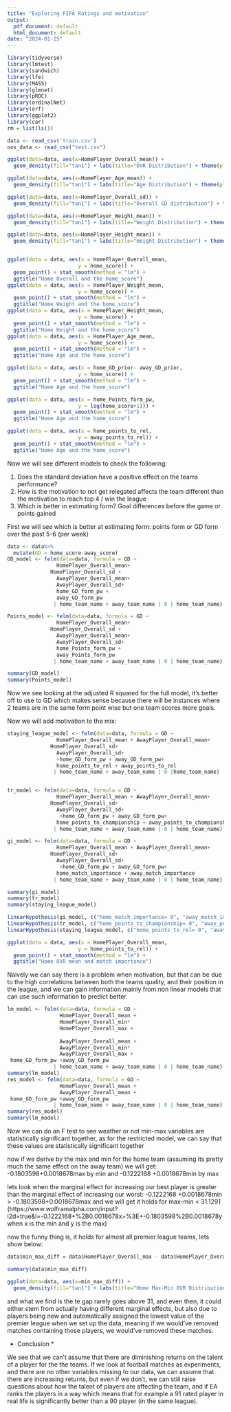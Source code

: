 ---
title: "Exploring FIFA Ratings and motivation"
output:
  pdf_document: default
  html_document: default
date: "2024-01-25"
---



```{r setup, include=FALSE}
library(tidyverse)
library(lmtest)
library(sandwich)
library(lfe)
library(MASS)
library(glmnet)
library(pROC)
library(ordinalNet)
library(orf)
library(ggplot2)
library(car)
rm = list(ls())
```

``` {r loading the data, include=FALSE}

data <- read_csv('train.csv')
oos_data <- read_csv("test.csv")
```


```{r plotting density plots}

ggplot(data=data, aes(x=HomePlayer_Overall_mean)) +
  geom_density(fill="tan1") + labs(title="OVR Distribution") + theme(plot.title = element_text(hjust = 0.5))

ggplot(data=data, aes(x=HomePlayer_Age_mean)) +
  geom_density(fill="tan1") + labs(title="Age Distribution") + theme(plot.title = element_text(hjust = 0.5))

ggplot(data=data, aes(x=HomePlayer_Overall_sd)) +
  geom_density(fill="tan1") + labs(title="Overall SD distribution") + theme(plot.title = element_text(hjust = 0.5))

ggplot(data=data, aes(x=HomePlayer_Weight_mean)) +
  geom_density(fill="tan1") + labs(title="Weight Distribution") + theme(plot.title = element_text(hjust = 0.5))

ggplot(data=data, aes(x=HomePlayer_Height_mean)) +
  geom_density(fill="tan1") + labs(title="Height Distribution") + theme(plot.title = element_text(hjust = 0.5))



```


```{r}
ggplot(data = data, aes(x = HomePlayer_Overall_mean,
                       y = home_score)) +
  geom_point() + stat_smooth(method = "lm") +
  ggtitle("Home Overall and the home_score")
ggplot(data = data, aes(x = HomePlayer_Weight_mean,
                       y = home_score)) +
  geom_point() + stat_smooth(method = "lm") +
  ggtitle("Home Weight and the home_score")
ggplot(data = data, aes(x = HomePlayer_Height_mean,
                       y = home_score)) +
  geom_point() + stat_smooth(method = "lm") +
  ggtitle("Home Height and the home_score")
ggplot(data = data, aes(x = HomePlayer_Age_mean,
                       y = home_score)) +
  geom_point() + stat_smooth(method = "lm") +
  ggtitle("Home Age and the home_score")

ggplot(data = data, aes(x = home_GD_prior- away_GD_prior,
                       y = home_score)) +
  geom_point() + stat_smooth(method = "lm") +
  ggtitle("Home Age and the home_score")

ggplot(data = data, aes(x = home_Points_form_pw,
                       y = log(home_score+1))) +
  geom_point() + stat_smooth(method = "lm") +
  ggtitle("Home Age and the home_score")

ggplot(data = data, aes(x = home_points_to_rel,
                       y = away_points_to_rel)) +
  geom_point() + stat_smooth(method = "lm") +
  ggtitle("Home Age and the home_score")
```

Now we will see different models to check the following:

1. Does the standard deviation have a positive effect on the teams performance? 
2. How is the motivation to not get relegated affects the team different than the motivation to reach top 4 / win the league
3. Which is better in estimating form? Goal differences before the game or points gained

First we will see which is better at estimating form: points form or GD form over the past 5-6 (per week)
```{r first seeing a model only with standard deviation with form}
data <- data%>%
  mutate(GD = home_score-away_score)
GD_model <- felm(data=data, formula = GD ~
                HomePlayer_Overall_mean+
              HomePlayer_Overall_sd +
                AwayPlayer_Overall_mean+
                AwayPlayer_Overall_sd+
                home_GD_form_pw + 
                away_GD_form_pw 
               | home_team_name + away_team_name | 0 | home_team_name)

Points_model <- felm(data=data, formula = GD ~
                HomePlayer_Overall_mean+
              HomePlayer_Overall_sd +
                AwayPlayer_Overall_mean+
                AwayPlayer_Overall_sd+
                home_Points_form_pw + 
                away_Points_form_pw 
               | home_team_name + away_team_name | 0 | home_team_name)

summary(GD_model)
summary(Points_model)
```
Now we see looking at the adjusted R squared for the full model, it's better off to use to GD which makes sense because there will be instances where 2 teams are in the same form point wise but one team scores more goals.

Now we will add motivation to the mix:

```{r adding motivation}
staying_league_model <- felm(data=data, formula = GD ~
                HomePlayer_Overall_mean + AwayPlayer_Overall_mean+
              HomePlayer_Overall_sd+
                AwayPlayer_Overall_sd+
                +home_GD_form_pw + away_GD_form_pw+
                home_points_to_rel + away_points_to_rel
               | home_team_name + away_team_name | 0 |home_team_name)


tr_model <- felm(data=data, formula = GD ~
                HomePlayer_Overall_mean + AwayPlayer_Overall_mean+
              HomePlayer_Overall_sd+
                AwayPlayer_Overall_sd+
                 +home_GD_form_pw + away_GD_form_pw+
                home_points_to_championship + away_points_to_championship
               | home_team_name + away_team_name | 0 | home_team_name)

gi_model <- felm(data=data, formula = GD ~
                HomePlayer_Overall_mean + AwayPlayer_Overall_mean+
              HomePlayer_Overall_sd+
                AwayPlayer_Overall_sd+
                 +home_GD_form_pw + away_GD_form_pw+
                home_match_importance + away_match_importance
               | home_team_name + away_team_name | 0 | home_team_name)

summary(gi_model)
summary(tr_model)
summary(staying_league_model)

linearHypothesis(gi_model, c("home_match_importance= 0", "away_match_importance=0"))
linearHypothesis(tr_model, c("home_points_to_championship= 0", "away_points_to_championship=0"))
linearHypothesis(staying_league_model, c("home_points_to_rel= 0", "away_points_to_rel=0"))

ggplot(data = data, aes(x = HomePlayer_Overall_mean,
                       y = home_points_to_rel)) +
  geom_point() + stat_smooth(method = "lm") +
  ggtitle("Home OVR mean and match importance")
```

Naively we can say there is a problem when motivation, but that can be due to the high correlations between both the teams quality, and their position in the league, and we can gain information mainly from non linear models that can use such information to predict better.

```{r and looking at min max}
lm_model <- felm(data=data, formula = GD ~
                 HomePlayer_Overall_mean +
                 HomePlayer_Overall_min* 
                 HomePlayer_Overall_max + 
                
                 AwayPlayer_Overall_mean +
                 AwayPlayer_Overall_min* 
                 AwayPlayer_Overall_max +
 home_GD_form_pw +away_GD_form_pw
               | home_team_name + away_team_name | 0 | home_team_name)
summary(lm_model)
res_model <- felm(data=data, formula = GD ~
                 HomePlayer_Overall_mean +
                 AwayPlayer_Overall_mean +
 home_GD_form_pw +away_GD_form_pw
               | home_team_name + away_team_name | 0 | home_team_name)
summary(res_model)
summary(lm_model)


```
Now we can do an F test to see weather or not min-max variables are statistically significant together, as for the restricted model, we can say that these values are statistically significant together

now if we derive by the max and min for the home team (assuming its pretty much the same effect on the away team) we will get:
-0.1803598+0.0018678max by min
and -0.1222168 +0.0018678min by max

lets look when the marginal effect for increasing our best player is greater than the marginal effect of increasing our worst:
-0.1222168 +0.0018678min > -0.1803598+0.0018678max
and we will get it holds for max-min < 31.1291 (https://www.wolframalpha.com/input?i2d=true&i=-0.1222168+%2B0.0018678x+%3E+-0.1803598%2B0.0018678y when x is the min and y is the max)

now the funny thing is, it holds for almost all premier league teams, lets show below:

```{r summarize min-max gaps}

  
data$min_max_diff = data$HomePlayer_Overall_max - data$HomePlayer_Overall_min

summary(data$min_max_diff)

ggplot(data=data, aes(x=min_max_diff)) +
  geom_density(fill="tan1") + labs(title="Home Max-Min OVR Distribution", xlab="HomePlayer_Overall_Max-HomePlayer_Overall_Min") + theme(plot.title = element_text(hjust = 0.5))
```

and what we find is the te gap rarely goes above 31, and even then, it could either stem from actually having different marginal effects, but also due to players being new and automatically assigned the lowest value of the premier league when we set up the data, meaning if we would've removed matches containing those players, we would've removed these matches.

* Conclusion *

We see that we can't assume that there are diminishing returns on the talent of a player for the the teams.
If we look at football matches as experiments, and there are no other variables missing to our data, we can assume that there are increasing returns, but even if we don't, we can still raise questions about how the talent of players are affecting the team, and if EA ranks the players in a way which means that for example a 91 rated player in real life is significantly better than a 90 player (in the same league).

